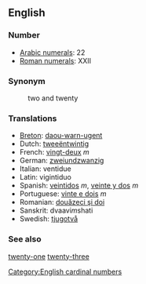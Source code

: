 == English ==

=== Number ===

*[[w:Arabic Numerals|Arabic numerals]]: 22
*[[w:Roman numerals|Roman numerals]]: XXII

=== Synonym ===
:two and twenty

=== Translations ===

*[[Breton]]: [[daou-warn-ugent]]
*Dutch: [[tweeëntwintig]]
*French: [[vingt-deux]] ''m''
*German: [[zweiundzwanzig]]
*Italian: ventidue
*Latin: vigintiduo
*Spanish: [[veintidos]] ''m'', [[veinte y dos]] ''m''
*Portuguese: [[vinte e dois]] ''m''
*Romanian: [[douăzeci şi doi]]
*Sanskrit: dvaavi''m''shati
*Swedish: [[tjugotvå]]

=== See also ===

[[twenty-one]] [[twenty-three]]

[[Category:English cardinal numbers]]